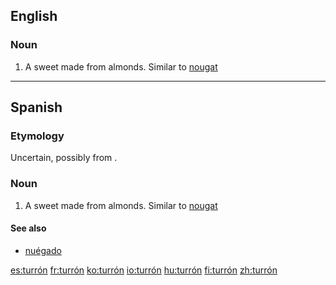{{wikipedia}}
==English==

===Noun===
{{en-noun|turrones}}

# A sweet made from almonds. Similar to [[nougat]]
----
==Spanish==

===Etymology===
Uncertain, possibly from {{etyl|ca|es}} {{term|torró|lang=ca}}.

===Noun===
{{es-noun|m|turrones}}

# A sweet made from almonds. Similar to [[nougat]]

====See also====
* [[nuégado]] {{g|m}}

[[es:turrón]]
[[fr:turrón]]
[[ko:turrón]]
[[io:turrón]]
[[hu:turrón]]
[[fi:turrón]]
[[zh:turrón]]
